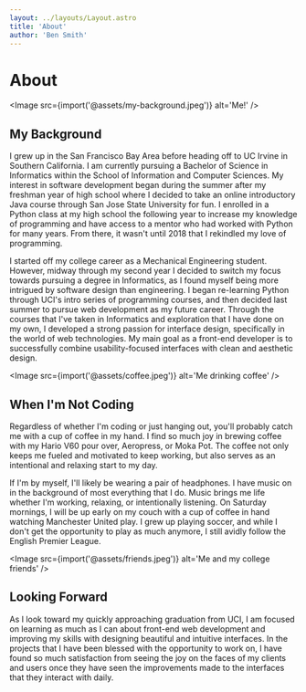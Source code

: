 ```yaml
---
layout: ../layouts/Layout.astro
title: 'About'
author: 'Ben Smith'
---
```


# About

<Image src={import('@assets/my-background.jpeg')} alt='Me!' />

## My Background

I grew up in the San Francisco Bay Area before heading off to UC Irvine
in Southern California. I am currently pursuing a Bachelor of Science in
Informatics within the School of Information and Computer Sciences. My
interest in software development began during the summer after my
freshman year of high school where I decided to take an online
introductory Java course through San Jose State University for fun. I
enrolled in a Python class at my high school the following year to
increase my knowledge of programming and have access to a mentor who had
worked with Python for many years. From there, it wasn't until 2018
that I rekindled my love of programming.

I started off my college career as a Mechanical Engineering student.
However, midway through my second year I decided to switch my focus
towards pursuing a degree in Informatics, as I found myself being more
intrigued by software design than engineering. I began re-learning
Python through UCI's intro series of programming courses, and then
decided last summer to pursue web development as my future career.
Through the courses that I've taken in Informatics and exploration that
I have done on my own, I developed a strong passion for interface
design, specifically in the world of web technologies. My main goal as a
front-end developer is to successfully combine usability-focused
interfaces with clean and aesthetic design.

<Image src={import('@assets/coffee.jpeg')} alt='Me drinking coffee' />

## When I'm Not Coding

Regardless of whether I'm coding or just hanging out, you'll probably
catch me with a cup of coffee in my hand. I find so much joy in brewing
coffee with my Hario V60 pour over, Aeropress, or Moka Pot. The coffee
not only keeps me fueled and motivated to keep working, but also serves
as an intentional and relaxing start to my day.

If I'm by myself, I'll likely be wearing a pair of headphones. I have
music on in the background of most everything that I do. Music brings me
life whether I'm working, relaxing, or intentionally listening. On
Saturday mornings, I will be up early on my couch with a cup of coffee
in hand watching Manchester United play. I grew up playing soccer, and
while I don't get the opportunity to play as much anymore, I still
avidly follow the English Premier League.

<Image src={import('@assets/friends.jpeg')} alt='Me and my college friends' />

## Looking Forward

As I look toward my quickly approaching graduation from UCI, I am
focused on learning as much as I can about front-end web development and
improving my skills with designing beautiful and intuitive interfaces.
In the projects that I have been blessed with the opportunity to work
on, I have found so much satisfaction from seeing the joy on the faces
of my clients and users once they have seen the improvements made to the
interfaces that they interact with daily.
